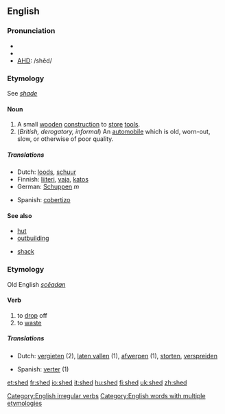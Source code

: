 ==English==

===Pronunciation===
*{{SAMPA|/SEd/}}
*{{IPA|/'ʃεd/}}
*[[w:AHD|AHD]]:	/shěd/

===Etymology===
See ''[[shade]]''
====Noun====
{{en-noun}}

#A small [[wooden]] [[construction]] to [[store]] [[tool]]s.
#(''British, derogatory, informal'') An [[automobile]] which is old, worn-out, slow, or otherwise of poor quality.

=====Translations=====
{{top}}
*Dutch: [[loods]], [[schuur]]
*Finnish: [[liiteri]], [[vaja]], [[katos]]
*German: [[Schuppen]] ''m''
{{mid}}
*Spanish: [[cobertizo]] {{m}}
{{bottom}}

====See also====
{{top}}
*[[hut]]
*[[outbuilding]]
{{mid}}
*[[shack]]
{{bottom}}

===Etymology===
Old English ''[[scēadan]]''
====Verb====
[[Category:English irregular verbs]]
{{en-verb|sheds|shedding|shed}}

# to [[drop]] off
# to [[waste]]

=====Translations=====
{{rfc-trans}}
{{top}}
*Dutch: [[vergieten]] (2), [[laten vallen]] (1), [[afwerpen]] (1), [[storten]], [[verspreiden]]
{{mid}}
*Spanish: [[verter]] (1)
{{bottom}}

[[Category:English words with multiple etymologies]]

[[et:shed]]
[[fr:shed]]
[[io:shed]]
[[it:shed]]
[[hu:shed]]
[[fi:shed]]
[[uk:shed]]
[[zh:shed]]
